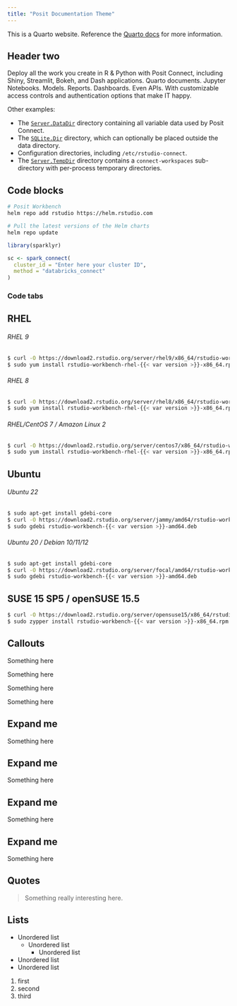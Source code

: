 ```yaml
---
title: "Posit Documentation Theme"
---
```


This is a Quarto website. Reference the [Quarto docs](https://quarto.org) for more information.

## Header two

Deploy all the work you create in R & Python with Posit Connect, including Shiny, Streamlit, Bokeh, and Dash applications. Quarto documents. Jupyter Notebooks. Models. Reports. Dashboards. Even APIs. With customizable access controls and authentication options that make IT happy.

Other examples:

- The [`Server.DataDir`](../appendix/configuration/index.md#Server.DataDir) directory
    containing all variable data used by Posit Connect.
- The [`SQLite.Dir`](../appendix/configuration/index.md#SQLite.Dir) directory, which
    can optionally be placed outside the data directory.
- Configuration directories, including `/etc/rstudio-connect`.
- The [`Server.TempDir`](../appendix/configuration/index.md#Server.TempDir) directory contains a `connect-workspaces` sub-directory with per-process temporary directories.

## Code blocks

```bash
# Posit Workbench
helm repo add rstudio https://helm.rstudio.com

# Pull the latest versions of the Helm charts
helm repo update
```

```r
library(sparklyr)

sc <- spark_connect(
  cluster_id = "Enter here your cluster ID",
  method = "databricks_connect"
)
```

### Code tabs

::: {.panel-tabset}
## RHEL
###### RHEL 9
```bash
$ curl -O https://download2.rstudio.org/server/rhel9/x86_64/rstudio-workbench-rhel-{{< var version >}}-x86_64.rpm
$ sudo yum install rstudio-workbench-rhel-{{< var version >}}-x86_64.rpm
```

###### RHEL 8
```bash
$ curl -O https://download2.rstudio.org/server/rhel8/x86_64/rstudio-workbench-rhel-{{< var version >}}-x86_64.rpm
$ sudo yum install rstudio-workbench-rhel-{{< var version >}}-x86_64.rpm
```

###### RHEL/CentOS 7 / Amazon Linux 2
```bash
$ curl -O https://download2.rstudio.org/server/centos7/x86_64/rstudio-workbench-rhel-{{< var version >}}-x86_64.rpm
$ sudo yum install rstudio-workbench-rhel-{{< var version >}}-x86_64.rpm
```

## Ubuntu
###### Ubuntu 22
```bash
$ sudo apt-get install gdebi-core
$ curl -O https://download2.rstudio.org/server/jammy/amd64/rstudio-workbench-{{< var version >}}-amd64.deb
$ sudo gdebi rstudio-workbench-{{< var version >}}-amd64.deb
```

###### Ubuntu 20 / Debian 10/11/12
```bash
$ sudo apt-get install gdebi-core
$ curl -O https://download2.rstudio.org/server/focal/amd64/rstudio-workbench-{{< var version >}}-amd64.deb
$ sudo gdebi rstudio-workbench-{{< var version >}}-amd64.deb
```

## SUSE 15 SP5 / openSUSE 15.5
```bash
$ curl -O https://download2.rstudio.org/server/opensuse15/x86_64/rstudio-workbench-{{< var version >}}-x86_64.rpm
$ sudo zypper install rstudio-workbench-{{< var version >}}-x86_64.rpm
```
:::

## Callouts

::: {.callout-note}
Something here
:::

::: {.callout-tip}
Something here
:::

::: {.callout-warning}
Something here
:::


::: {.callout-important}
Something here
:::


::: {.callout-note collapse="true"}
## Expand me
Something here
:::

::: {.callout-tip collapse="true"}
## Expand me
Something here
:::

::: {.callout-warning collapse="true"}
## Expand me
Something here
:::

::: {.callout-important collapse="true"}
## Expand me
Something here
:::


## Quotes

>Something really interesting here.

## Lists

- Unordered list
  - Unordered list
    - Unordered list
- Unordered list
- Unordered list

1. first
2. second
3. third
